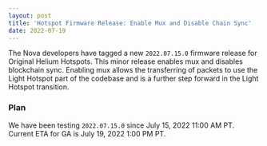 ```yaml
---
layout: post
title: 'Hotspot Firmware Release: Enable Mux and Disable Chain Sync'
date: 2022-07-19
---
```


The Nova developers have tagged a new `2022.07.15.0` firmware release for Original Helium Hotspots.
This minor release enables mux and disables blockchain sync. Enabling mux allows the transferring of
packets to use the Light Hotspot part of the codebase and is a further step forward in the Light
Hotspot transition.

### Plan

We have been testing `2022.07.15.0` since July 15, 2022 11:00 AM PT. Current ETA for GA is July 19,
2022 1:00 PM PT.
